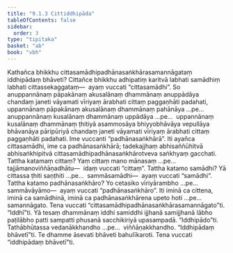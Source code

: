 ```yaml
---
title: "9.1.3 Cittiddhipāda"
tableOfContents: false
sidebar:
  order: 3
type: "tipitaka"
basket: "ab"
book: "vbh"
---
```



<DynamicBreadcrumb />

<Division number="438" book="vbh" bookNo="30" page="227">

<Paragraph number="1475" book="vbh">
Kathañca bhikkhu cittasamādhipadhānasaṅkhārasamannāgataṃ iddhipādaṃ bhāveti? Cittañce bhikkhu adhipatiṃ karitvā labhati samādhiṃ labhati cittassekaggataṃ—  ayaṃ vuccati “cittasamādhi”. So anuppannānaṃ pāpakānaṃ akusalānaṃ dhammānaṃ anuppādāya chandaṃ janeti vāyamati vīriyaṃ ārabhati cittaṃ paggaṇhāti padahati, uppannānaṃ pāpakānaṃ akusalānaṃ dhammānaṃ pahānāya …pe…  anuppannānaṃ kusalānaṃ dhammānaṃ uppādāya …pe…  uppannānaṃ kusalānaṃ dhammānaṃ ṭhitiyā asammosāya bhiyyobhāvāya vepullāya bhāvanāya pāripūriyā chandaṃ janeti vāyamati vīriyaṃ ārabhati cittaṃ paggaṇhāti padahati. Ime vuccanti “padhānasaṅkhārā”. Iti ayañca cittasamādhi, ime ca padhānasaṅkhārā; tadekajjhaṃ abhisaññūhitvā abhisaṅkhipitvā cittasamādhipadhānasaṅkhārotveva saṅkhyaṃ gacchati.
</Paragraph>

</Division>
<Division number="439" book="vbh" bookNo="30" page="227">

<Paragraph number="1476" book="vbh">
Tattha katamaṃ cittaṃ? Yaṃ cittaṃ mano mānasaṃ …pe…  tajjāmanoviññāṇadhātu—  idaṃ vuccati “cittaṃ”.
</Paragraph>

<Paragraph number="1477" book="vbh">
Tattha katamo samādhi? Yā cittassa ṭhiti saṇṭhiti …pe…  sammāsamādhi—  ayaṃ vuccati “samādhi”.
</Paragraph>

<Paragraph number="1478" book="vbh">
Tattha katamo padhānasaṅkhāro? Yo cetasiko vīriyārambho …pe…  sammāvāyāmo—  ayaṃ vuccati “padhānasaṅkhāro”. Iti iminā ca cittena, iminā ca samādhinā, iminā ca padhānasaṅkhārena upeto hoti …pe…  samannāgato. Tena vuccati “cittasamādhipadhānasaṅkhārasamannāgato”ti.
</Paragraph>

</Division>
<Division number="440" book="vbh" bookNo="30" page="228">

<Paragraph number="1479" book="vbh">
“Iddhī”ti. Yā tesaṃ dhammānaṃ iddhi samiddhi ijjhanā samijjhanā lābho paṭilābho patti sampatti phusanā sacchikiriyā upasampadā.
</Paragraph>

<Paragraph number="1480" book="vbh">
“Iddhipādo”ti. Tathābhūtassa vedanākkhandho …pe…  viññāṇakkhandho.
</Paragraph>

<Paragraph number="1481" book="vbh">
“Iddhipādaṃ bhāvetī”ti. Te dhamme āsevati bhāveti bahulīkaroti. Tena vuccati “iddhipādaṃ bhāvetī”ti.
</Paragraph>
</Division>